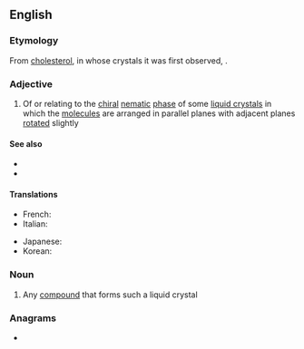 ==English==

===Etymology===
From [[cholesterol]], in whose crystals it was first observed, {{suffix|en||ic}}.

===Adjective===
{{en-adj}}

# {{lb|en|physics}} Of or relating to the [[chiral]] [[nematic]] [[phase]] of some [[liquid crystal]]s in which the [[molecule]]s are arranged in parallel planes with adjacent planes [[rotated]] slightly

====See also====
* {{l|en|nematic}}
* {{l|en|smectic}}

====Translations====
{{trans-top|relating to chiral nematic phase of crystals}}
* French: {{t+|fr|cholestérique}}
* Italian: {{t|it|colesterico}}
{{trans-mid}}
* Japanese: {{t|ja|コレステリック|tr=koresuterikku}}
* Korean: {{t|ko|콜레스테릭|sc=Hang}}
{{trans-bottom}}

===Noun===
{{en-noun}}

# Any [[compound]] that forms such a liquid crystal

===Anagrams===
* {{anagrams|en|choleretics}}